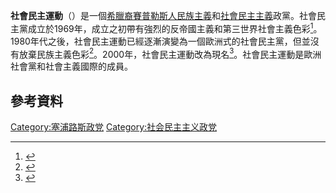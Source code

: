 '''社會民主運動'''（{{lang-el|Κίνημα Σοσιαλδημοκρατών ΕΔΕΚ — Kinima Sosialdimokraton EDEK}}）是一個[[希臘裔賽普勒斯人|希臘裔賽普勒斯人]][[民族主義|民族主義]]和[[社會民主主義|社會民主主義]]政黨。社會民主黨成立於1969年，成立之初帶有強烈的反帝國主義和第三世界社會主義色彩<ref>{{Cite book |author=Giorgos Charalambous |title=The Party Politics of the Problem Resolving Cyprus: New Approaches to Conflict Resolution |publisher=I.B. Tauris |year=2015 |page=50}}</ref>。1980年代之後，社會民主運動已經逐漸演變為一個歐洲式的社會民主黨，但並沒有放棄民族主義色彩<ref>{{Cite book |author=Christophoros Christophorou |title=The Evolution of Greek Cypriot Party Politics |work=The Government and Politics of Cyprus |publisher=Peter Lang |year=2009 |page=103}}</ref>。2000年，社會民主運動改為現名<ref name="PalgraveSocDem72">{{Cite book |author=Hayriye Kahveci |title=Cyprus |work=The Palgrave Handbook of Social Democracy in the European Union |publisher=Palgrave Macmillan |year=2013 |page=71–72}}</ref>。社會民主運動是歐洲社會黨和社會主義國際的成員。
==參考資料==
{{reflist|30em}}
{{塞浦路斯政党}}
[[Category:塞浦路斯政党|Category:塞浦路斯政党]]
[[Category:社会民主主义政党|Category:社会民主主义政党]]